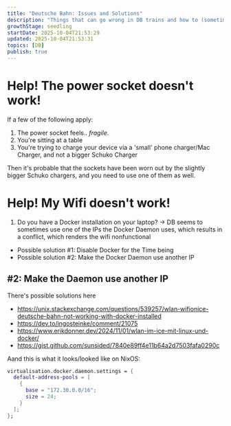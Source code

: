 ```yaml
---
title: "Deutsche Bahn: Issues and Solutions"
description: "Things that can go wrong in DB trains and how to (sometimes) resolve them"
growthStage: seedling
startDate: 2025-10-04T21:53:29
updated: 2025-10-04T21:53:31
topics: [DB]
publish: true
---
```


# Help! The power socket doesn't work!

If a few of the following apply:

1. The power socket feels.. _fragile_.
2. You're sitting at a table
3. You're trying to charge your device via a 'small' phone charger/Mac Charger, and not a bigger Schuko Charger

Then it's probable that the sockets have been worn out by the slightly bigger Schuko chargers, and you need to use one of them as well.

# Help! My Wifi doesn't work!

1. Do you have a Docker installation on your laptop?
-> DB seems to sometimes use one of the IPs the Docker Daemon uses, which results in a conflict, which renders the wifi nonfunctional

- Possible solution #1: Disable Docker for the Time being
- Possible solution #2: Make the Docker Daemon use another IP

## #2: Make the Daemon use another IP
There's possible solutions here
- https://unix.stackexchange.com/questions/539257/wlan-wifionice-deutsche-bahn-not-working-with-docker-installed
- https://dev.to/ingosteinke/comment/21075
- https://www.erikdonner.dev/2024/11/01/wlan-im-ice-mit-linux-und-docker/
- https://gist.github.com/sunsided/7840e89ff4e11b64a2d7503fafa0290c

<Draft>
Aand this is what it looks/looked like on NixOS:

```nix
virtualisation.docker.daemon.settings = {
  default-address-pools = [
    {
      base = "172.30.0.0/16";
      size = 24;
    }
  ];
};
```

</Draft>
